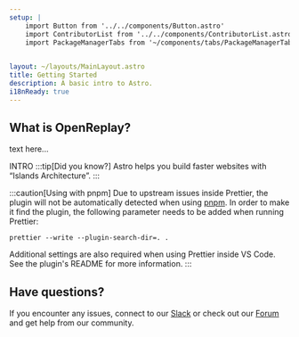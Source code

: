 ```yaml
---
setup: |
    import Button from '../../components/Button.astro'
    import ContributorList from '../../components/ContributorList.astro'
    import PackageManagerTabs from '~/components/tabs/PackageManagerTabs.astro'
    

layout: ~/layouts/MainLayout.astro
title: Getting Started
description: A basic intro to Astro.
i18nReady: true
---
```


<h2>What is OpenReplay?</h2>

<Aside type="tip" title=" did you know?">
    text here...
    </Aside>
   
INTRO
:::tip[Did you know?]
 Astro helps you build faster websites with “Islands Architecture”.
:::

:::caution[Using with pnpm]
Due to upstream issues inside Prettier, the plugin will not be automatically detected when using [pnpm](https://pnpm.io/). In order to make it find the plugin, the following parameter needs to be added when running Prettier:

```shell
prettier --write --plugin-search-dir=. .
```

Additional settings are also required when using Prettier inside VS Code. See the plugin's README for more information.
:::

## Have questions?

If you encounter any issues, connect to our [Slack](https://slack.openreplay.com) or check out our [Forum](https://forum.openreplay.com) and get help from our community.
